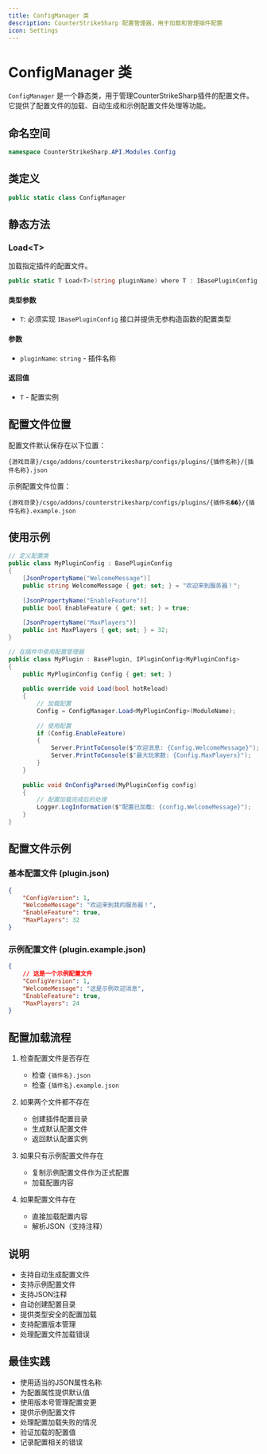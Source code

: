 ```yaml
---
title: ConfigManager 类
description: CounterStrikeSharp 配置管理器，用于加载和管理插件配置
icon: Settings
---
```


# ConfigManager 类

`ConfigManager` 是一个静态类，用于管理CounterStrikeSharp插件的配置文件。它提供了配置文件的加载、自动生成和示例配置文件处理等功能。

## 命名空间

```csharp
namespace CounterStrikeSharp.API.Modules.Config
```

## 类定义

```csharp
public static class ConfigManager
```

## 静态方法

### Load&lt;T&gt;

加载指定插件的配置文件。

```csharp
public static T Load<T>(string pluginName) where T : IBasePluginConfig, new()
```

#### 类型参数

- `T`: 必须实现 `IBasePluginConfig` 接口并提供无参构造函数的配置类型

#### 参数

- `pluginName`: `string` - 插件名称

#### 返回值

- `T` - 配置实例

## 配置文件位置

配置文件默认保存在以下位置：
```
{游戏目录}/csgo/addons/counterstrikesharp/configs/plugins/{插件名称}/{插件名称}.json
```

示例配置文件位置：
```
{游戏目录}/csgo/addons/counterstrikesharp/configs/plugins/{插件名��}/{插件名称}.example.json
```

## 使用示例

```csharp
// 定义配置类
public class MyPluginConfig : BasePluginConfig
{
    [JsonPropertyName("WelcomeMessage")]
    public string WelcomeMessage { get; set; } = "欢迎来到服务器！";
    
    [JsonPropertyName("EnableFeature")]
    public bool EnableFeature { get; set; } = true;
    
    [JsonPropertyName("MaxPlayers")]
    public int MaxPlayers { get; set; } = 32;
}

// 在插件中使用配置管理器
public class MyPlugin : BasePlugin, IPluginConfig<MyPluginConfig>
{
    public MyPluginConfig Config { get; set; }
    
    public override void Load(bool hotReload)
    {
        // 加载配置
        Config = ConfigManager.Load<MyPluginConfig>(ModuleName);
        
        // 使用配置
        if (Config.EnableFeature)
        {
            Server.PrintToConsole($"欢迎消息: {Config.WelcomeMessage}");
            Server.PrintToConsole($"最大玩家数: {Config.MaxPlayers}");
        }
    }
    
    public void OnConfigParsed(MyPluginConfig config)
    {
        // 配置加载完成后的处理
        Logger.LogInformation($"配置已加载: {config.WelcomeMessage}");
    }
}
```

## 配置文件示例

### 基本配置文件 (plugin.json)

```json
{
    "ConfigVersion": 1,
    "WelcomeMessage": "欢迎来到我的服务器！",
    "EnableFeature": true,
    "MaxPlayers": 32
}
```

### 示例配置文件 (plugin.example.json)

```json
{
    // 这是一个示例配置文件
    "ConfigVersion": 1,
    "WelcomeMessage": "这是示例欢迎消息",
    "EnableFeature": true,
    "MaxPlayers": 24
}
```

## 配置加载流程

1. 检查配置文件是否存在
   - 检查 `{插件名}.json`
   - 检查 `{插件名}.example.json`

2. 如果两个文件都不存在
   - 创建插件配置目录
   - 生成默认配置文件
   - 返回默认配置实例

3. 如果只有示例配置文件存在
   - 复制示例配置文件作为正式配置
   - 加载配置内容

4. 如果配置文件存在
   - 直接加载配置内容
   - 解析JSON（支持注释）

## 说明

- 支持自动生成配置文件
- 支持示例配置文件
- 支持JSON注释
- 自动创建配置目录
- 提供类型安全的配置加载
- 支持配置版本管理
- 处理配置文件加载错误

## 最佳实践

- 使用适当的JSON属性名称
- 为配置属性提供默认值
- 使用版本号管理配置变更
- 提供示例配置文件
- 处理配置加载失败的情况
- 验证加载的配置值
- 记录配置相关的错误 